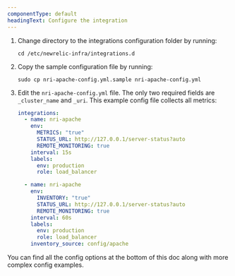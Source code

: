 ```yaml
---
componentType: default
headingText: Configure the integration
---
```


1. Change directory to the integrations configuration folder by running:

   ```shell
   cd /etc/newrelic-infra/integrations.d
   ```

2. Copy the sample configuration file by running:

   ```shell
   sudo cp nri-apache-config.yml.sample nri-apache-config.yml
   ```

3. Edit the `nri-apache-config.yml` file. The only two required fields are `_cluster_name` and `_uri`. This example config file collects all metrics:

   ```yml
   integrations:
     - name: nri-apache
       env:
         METRICS: "true"
         STATUS_URL: http://127.0.0.1/server-status?auto
         REMOTE_MONITORING: true
       interval: 15s
       labels:
         env: production
         role: load_balancer

     - name: nri-apache
       env:
         INVENTORY: "true"
         STATUS_URL: http://127.0.0.1/server-status?auto
         REMOTE_MONITORING: true
       interval: 60s
       labels:
         env: production
         role: load_balancer
       inventory_source: config/apache
   ```

You can find all the config options at the bottom of this doc along with more complex config examples.
